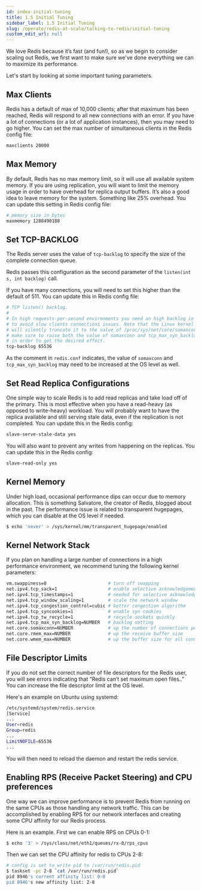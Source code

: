 ```yaml
---
id: index-initial-tuning
title: 1.5 Initial Tuning
sidebar_label: 1.5 Initial Tuning
slug: /operate/redis-at-scale/talking-to-redis/initial-tuning
custom_edit_url: null
---
```


We love Redis because it’s fast (and fun!), so as we begin to consider scaling out Redis, we first want to make sure we've done everything we can to maximize its performance.

Let's start by looking at some important tuning parameters.

## Max Clients

Redis has a default of max of 10,000 clients; after that maximum has been reached, Redis will respond to all new connections with an error. If you have a lot of connections (or a lot of application instances), then you may need to go higher. You can set the max number of simultaneous clients in the Redis config file:

```bash
maxclients 20000
```

## Max Memory

By default, Redis has no max memory limit, so it will use all available system memory. If you are using replication, you will want to limit the memory usage in order to have overhead for replica output buffers. It’s also a good idea to leave memory for the system. Something like 25% overhead. You can update this setting in Redis config file:

```bash
# memory size in bytes
maxmemory 1288490188
```

## Set TCP-BACKLOG

The Redis server uses the value of `tcp-backlog` to specify the size of the complete connection queue.

Redis passes this configuration as the second parameter of the `listen(int s, int backlog)` call.

If you have many connections, you will need to set this higher than the default of 511. You can update this in Redis config file:

```bash
# TCP listen() backlog.
#
# In high requests-per-second environments you need an high backlog in order
# to avoid slow clients connections issues. Note that the Linux kernel
# will silently truncate it to the value of /proc/sys/net/core/somaxconn so
# make sure to raise both the value of somaxconn and tcp_max_syn_backlog
# in order to get the desired effect.
tcp-backlog 65536
```

As the comment in `redis.conf` indicates, the value of `somaxconn` and `tcp_max_syn_backlog` may need to be increased at the OS level as well.

## Set Read Replica Configurations

One simple way to scale Redis is to add read replicas and take load off of the primary. This is most effective when you have a read-heavy (as opposed to write-heavy) workload. You will probably want to have the replica available and still serving stale data, even if the replication is not completed. You can update this in the Redis config:

```bash
slave-serve-stale-data yes
```

You will also want to prevent any writes from happening on the replicas. You can update this in the Redis config:

```bash
slave-read-only yes
```

## Kernel Memory

Under high load, occasional performance dips can occur due to memory allocation. This is something Salvatore, the creator of Redis, blogged about in the past. The performance issue is related to transparent hugepages, which you can disable at the OS level if needed.

```bash
$ echo 'never' > /sys/kernel/mm/transparent_hugepage/enabled
```

## Kernel Network Stack

If you plan on handling a large number of connections in a high performance environment, we recommend tuning the following kernel parameters:

```bash
vm.swappiness=0                       # turn off swapping
net.ipv4.tcp_sack=1                   # enable selective acknowledgements
net.ipv4.tcp_timestamps=1             # needed for selective acknowledgements
net.ipv4.tcp_window_scaling=1         # scale the network window
net.ipv4.tcp_congestion_control=cubic # better congestion algorithm
net.ipv4.tcp_syncookies=1             # enable syn cookies
net.ipv4.tcp_tw_recycle=1             # recycle sockets quickly
net.ipv4.tcp_max_syn_backlog=NUMBER   # backlog setting
net.core.somaxconn=NUMBER             # up the number of connections per port
net.core.rmem_max=NUMBER              # up the receive buffer size
net.core.wmem_max=NUMBER              # up the buffer size for all connections
```

## File Descriptor Limits

If you do not set the correct number of file descriptors for the Redis user, you will see errors indicating that “Redis can’t set maximum open files..” You can increase the file descriptor limit at the OS level.

Here's an example on Ubuntu using systemd:

```bash
/etc/systemd/system/redis.service
[Service]
...
User=redis
Group=redis
...
LimitNOFILE=65536
...
```

You will then need to reload the daemon and restart the redis service.

## Enabling RPS (Receive Packet Steering) and CPU preferences

One way we can improve performance is to prevent Redis from running on the same CPUs as those handling any network traffic. This can be accomplished by enabling RPS for our network interfaces and creating some CPU affinity for our Redis process.

Here is an example. First we can enable RPS on CPUs 0-1:

```bash
$ echo '3' > /sys/class/net/eth1/queues/rx-0/rps_cpus
```

Then we can set the CPU affinity for redis to CPUs 2-8:

```bash
# config is set to write pid to /var/run/redis.pid
$ taskset -pc 2-8 `cat /var/run/redis.pid`
pid 8946's current affinity list: 0-8
pid 8946's new affinity list: 2-8
```
